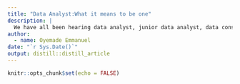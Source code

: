 ```yaml
---
title: "Data Analyst:What it means to be one"
description: |
  We have all been hearing data analyst, junior data analyst, data consultant and most people develop interest without even knowing what it actually entails.
author:
  - name: Oyemade Emmanuel 
date: "`r Sys.Date()`"
output: distill::distill_article
---
```


```r
knitr::opts_chunk$set(echo = FALSE)
```






